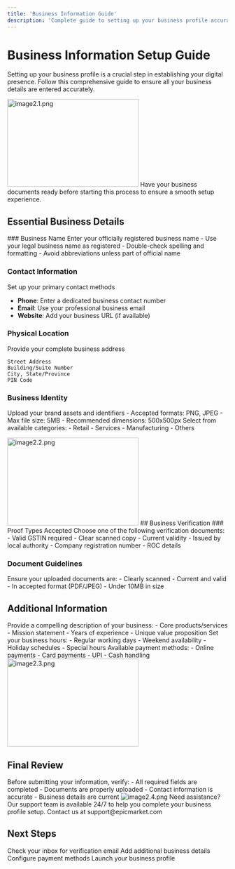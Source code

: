 ```yaml
---
title: 'Business Information Guide'
description: 'Complete guide to setting up your business profile accurately'
---
```


# Business Information Setup Guide

Setting up your business profile is a crucial step in establishing your digital presence. Follow this comprehensive guide to ensure all your business details are entered accurately.
  <Frame>
     <img src="/images/images docs/image2.1.png" alt="image2.1.png" 
         width="300"
       height="200" />
   </Frame>
<Note>
  Have your business documents ready before starting this process to ensure a smooth setup experience.
</Note>

## Essential Business Details

<Steps>
  ### Business Name
  Enter your officially registered business name
  - Use your legal business name as registered
  - Double-check spelling and formatting
  - Avoid abbreviations unless part of official name

  ### Contact Information
  Set up your primary contact methods
  - **Phone**: Enter a dedicated business contact number
  - **Email**: Use your professional business email
  - **Website**: Add your business URL (if available)

  ### Physical Location
  Provide your complete business address
  ```text
  Street Address
  Building/Suite Number
  City, State/Province
  PIN Code
  ```

  ### Business Identity
  Upload your brand assets and identifiers
  <CardGroup>
    <Card title="Logo Upload" icon="image">
      - Accepted formats: PNG, JPEG
      - Max file size: 5MB
      - Recommended dimensions: 500x500px
    </Card>
    <Card title="Business Category" icon="bars">
      Select from available categories:
      - Retail
      - Services
      - Manufacturing
      - Others
    </Card>
  </CardGroup>
</Steps>
<Frame>
     <img src="/images/images docs/image2.2.png" alt="image2.2.png" 
         width="300"
       height="200" />
   </Frame>
## Business Verification

<Accordion title="Required Documents">
  ### Proof Types Accepted
  Choose one of the following verification documents:

  <CardGroup>
    <Card title="GST Certificate" icon="file">
      - Valid GSTIN required
      - Clear scanned copy
    </Card>
    <Card title="Trade License" icon="id-card">
      - Current validity
      - Issued by local authority
    </Card>
    <Card title="Incorporation Certificate" icon="building">
      - Company registration number
      - ROC details
    </Card>
  </CardGroup>

  ### Document Guidelines
  <Warning>
    Ensure your uploaded documents are:
    - Clearly scanned
    - Current and valid
    - In accepted format (PDF/JPEG)
    - Under 10MB in size
  </Warning>
</Accordion>

## Additional Information

<Tabs>
  <Tab title="Business Description">
    Provide a compelling description of your business:
    - Core products/services
    - Mission statement
    - Years of experience
    - Unique value proposition
  </Tab>
  
  <Tab title="Operating Hours">
    Set your business hours:
    - Regular working days
    - Weekend availability
    - Holiday schedules
    - Special hours
  </Tab>
  
  <Tab title="Payment Options">
    Available payment methods:
    - Online payments
    - Card payments
    - UPI
    - Cash handling
  </Tab>
</Tabs>
  <Frame>
     <img src="/images/images docs/image2.3.png" alt="image2.3.png" 
         width="300"
       height="200" />
   </Frame>

## Final Review

<Check>
Before submitting your information, verify:
- All required fields are completed
- Documents are properly uploaded
- Contact information is accurate
- Business details are current
</Check>
<Frame>
     <img src="/images/images docs/image2.4.png" alt="image2.4.png" 
         />
   </Frame>
<Note>
Need assistance? Our support team is available 24/7 to help you complete your business profile setup.
Contact us at support@epicmarket.com
</Note>

## Next Steps

<CardGroup cols={2}>
  <Card title="Verify Email" icon="envelope">
    Check your inbox for verification email
  </Card>
  
  <Card title="Complete Profile" icon="user">
    Add additional business details
  </Card>
  
  <Card title="Set Up Payments" icon="credit-card">
    Configure payment methods
  </Card>
  
  <Card title="Go Live" icon="rocket">
    Launch your business profile
  </Card>
</CardGroup>